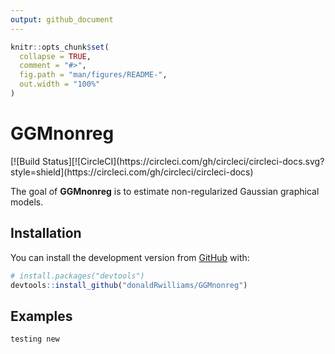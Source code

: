 ```yaml
---
output: github_document
---
```


<!-- README.md is generated from README.Rmd. Please edit that file -->

```r
knitr::opts_chunk$set(
  collapse = TRUE,
  comment = "#>",
  fig.path = "man/figures/README-",
  out.width = "100%"
)
```

# GGMnonreg

[![Build Status][![CircleCI](https://circleci.com/gh/circleci/circleci-docs.svg?style=shield](https://circleci.com/gh/circleci/circleci-docs)

The goal of **GGMnonreg** is to estimate non-regularized Gaussian graphical models.

## Installation

You can install the development version from [GitHub](https://github.com/) with:

``` r
# install.packages("devtools")
devtools::install_github("donaldRwilliams/GGMnonreg")
```

## Examples
```r
testing new
```
